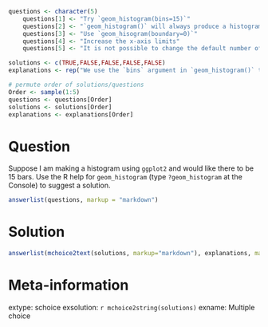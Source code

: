 
```r

questions <- character(5)
    questions[1] <- "Try `geom_histogram(bins=15)`"
    questions[2] <- "`geom_histogram()` will always produce a histogram with 15 bars."
    questions[3] <- "Use `geom_hisogram(boundary=0)`"
    questions[4] <- "Increase the x-axis limits"
    questions[5] <- "It is not possible to change the default number of bars."

solutions <- c(TRUE,FALSE,FALSE,FALSE,FALSE)
explanations <- rep("We use the `bins` argument in `geom_histogram()` to specify the number of bins.", 5)

# permute order of solutions/questions
Order <- sample(1:5)
questions <- questions[Order]
solutions <- solutions[Order]
explanations <- explanations[Order]  
```

Question
========

Suppose I am making a histogram using `ggplot2` and would like there to be 15 bars.
Use the R help for `geom_histogram` (type `?geom_histogram` at the Console) to suggest a solution.

```r
answerlist(questions, markup = "markdown")
```

Solution
========

```r
answerlist(mchoice2text(solutions, markup="markdown"), explanations, markup = "markdown")
```

Meta-information
================
extype: schoice
exsolution: `r mchoice2string(solutions)`
exname: Multiple choice
